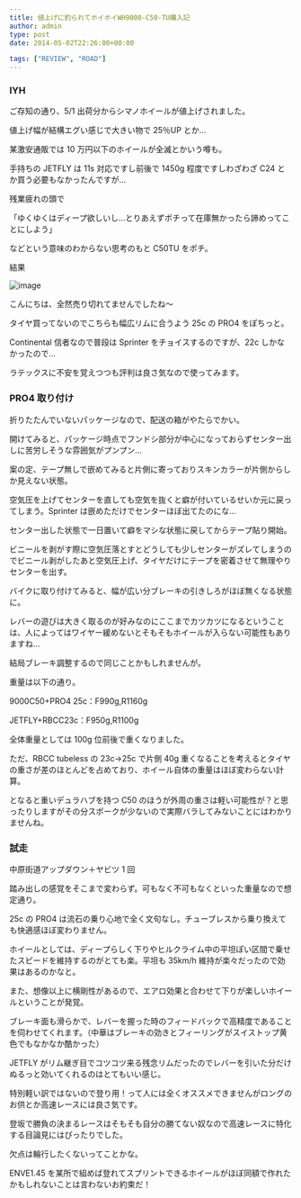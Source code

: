 ---
title: 値上げに釣られてホイホイWH9000-C50-TU購入記
author: admin
type: post
date: 2014-05-02T22:26:00+00:00

tags: ["REVIEW", "ROAD"]
---

### IYH

ご存知の通り、5/1 出荷分からシマノホイールが値上げされました。

値上げ幅が結構エグい感じで大きい物で 25％UP とか…

某激安通販では 10 万円以下のホイールが全滅とかいう噂も。

手持ちの JETFLY は 11s 対応ですし前後で 1450g 程度ですしわざわざ C24 とか買う必要もなかったんですが…

残業疲れの頭で

「ゆくゆくはディープ欲しいし…とりあえずポチって在庫無かったら諦めってことにしよう」

などという意味のわからない思考のもと C50TU をポチ。

結果

![image](IMG_20140422_202758.jpg)

こんにちは、全然売り切れてませんでしたね～

タイヤ買ってないのでこちらも幅広リムに合うよう 25c の PRO4 をぽちっと。

Continental 信者なので普段は Sprinter をチョイスするのですが、22c しかなかったので…

ラテックスに不安を覚えつつも評判は良さ気なので使ってみます。

### PRO4 取り付け

折りたたんでいないパッケージなので、配送の箱がやたらでかい。

開けてみると、パッケージ時点でフンドシ部分が中心になっておらずセンター出しに苦労しそうな雰囲気がプンプン…

案の定、テープ無しで嵌めてみると片側に寄っておりスキンカラーが片側からしか見えない状態。

空気圧を上げてセンターを直しても空気を抜くと癖が付いているせいか元に戻ってしまう。Sprinter は嵌めただけでセンターほぼ出てたのにな…

センター出した状態で一日置いて癖をマシな状態に戻してからテープ貼り開始。

ビニールを剥がす際に空気圧落とすとどうしても少しセンターがズレてしまうのでビニール剥がしたあと空気圧上げ、タイヤだけにテープを密着させて無理やりセンターを出す。

バイクに取り付けてみると、幅が広い分ブレーキの引きしろがほぼ無くなる状態に。

レバーの遊びは大きく取るのが好みなのにここまでカツカツになるということは、人によってはワイヤー緩めないとそもそもホイールが入らない可能性もありますね…

結局ブレーキ調整するので同じことかもしれませんが。

重量は以下の通り。

9000C50+PRO4 25c：F990g,R1160g

JETFLY+RBCC23c：F950g,R1100g

全体重量としては 100g 位前後で重くなりました。

ただ、RBCC tubeless の 23c→25c で片側 40g 重くなることを考えるとタイヤの重さが差のほとんどを占めており、ホイール自体の重量はほぼ変わらない計算。

となると重いデュラハブを持つ C50 のほうが外周の重さは軽い可能性が？と思ったりしますがその分スポークが少ないので実際バラしてみないことにはわかりませんね。

### 試走

中原街道アップダウン＋ヤビツ 1 回

踏み出しの感覚をそこまで変わらず。可もなく不可もなくといった重量なので想定通り。

25c の PRO4 は流石の乗り心地で全く文句なし。チューブレスから乗り換えても快適感ほぼ変わりません。

ホイールとしては、ディープらしく下りやヒルクライム中の平坦ぽい区間で乗せたスピードを維持するのがとても楽。平坦も 35km/h 維持が楽々だったので効果はあるのかなと。

また、想像以上に横剛性があるので、エアロ効果と合わせて下りが楽しいホイールということが発覚。

ブレーキ面も滑らかで、レバーを握った時のフィードバックで高精度であることを伺わせてくれます。（中華はブレーキの効きとフィーリングがスイストップ黄色でもなかなか酷かった）

JETFLY がリム継ぎ目でコツコツ来る残念リムだったのでレバーを引いた分だけぬるっと効いてくれるのはとてもいい感じ。

特別軽い訳ではないので登り用！って人には全くオススメできませんがロングのお供とか高速レースには良さ気です。

登坂で勝負の決まるレースはそもそも自分の勝てない奴なので高速レースに特化する目論見にはぴったりでした。

欠点は輪行したくないってことかな。

ENVE1.45 を某所で組めば登れてスプリントできるホイールがほぼ同額で作れたかもしれないことは言わないお約束だ！

<LinkBox isAmazonLink url="https://www.amazon.co.jp/dp/B007Q62ALI/" />
